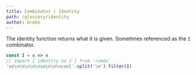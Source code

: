 ```yaml
---
title: Combinator | Identity
path: /glossary/identity
author: brekk
---
```



<Def of="Identity" parent="Combinator" />

The identity function returns what it is given. Sometimes referenced as the `I` combinator.

```js
const I = x => x
// import { identity as I } from 'ramda'
'so\n\n\n\n\nso\n\n\ncool'.split('\n').filter(I)
```
